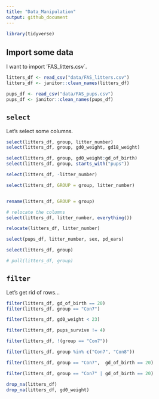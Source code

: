 ```yaml
---
title: "Data_Manipulation"
output: github_document
---
```


```r
library(tidyverse)
```


## Import some data

I want to import 'FAS_litters.csv`.

```r
litters_df <- read_csv("data/FAS_litters.csv")
litters_df <- janitor::clean_names(litters_df)

pups_df <- read_csv("data/FAS_pups.csv")
pups_df <- janitor::clean_names(pups_df)
```


## `select`

Let's select some columns.

```r
select(litters_df, group, litter_number)
select(litters_df, group, gd0_weight, gd18_weight)

select(litters_df, group, gd0_weight:gd_of_birth)
select(litters_df, group, starts_with("pups"))

select(litters_df, -litter_number)

select(litters_df, GROUP = group, litter_number)


rename(litters_df, GROUP = group)

# relocate the columns
select(litters_df, litter_number, everything())

relocate(litters_df, litter_number)

select(pups_df, litter_number, sex, pd_ears)

select(litters_df, group)

# pull(litters_df, group)
```



## `filter`

Let's get rid of rows...

```r
filter(litters_df, gd_of_birth == 20)
filter(litters_df, group == "Con7")

filter(litters_df, gd0_weight < 23)

filter(litters_df, pups_survive != 4)

filter(litters_df, !(group == "Con7"))

filter(litters_df, group %in% c("Con7", "Con8"))

filter(litters_df, group == "Con7",  gd_of_birth == 20)

filter(litters_df, group == "Con7" | gd_of_birth == 20)

drop_na(litters_df)
drop_na(litters_df, gd0_weight)
```


